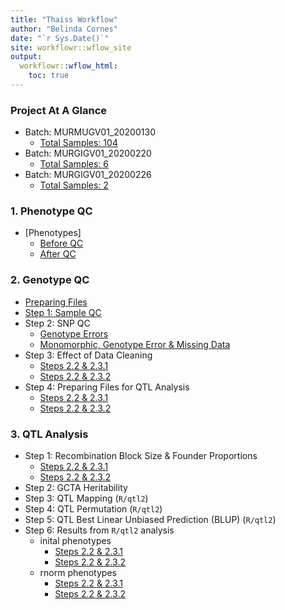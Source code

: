```yaml
---
title: "Thaiss Workflow"
author: "Belinda Cornes"
date: "`r Sys.Date()`"
site: workflowr::wflow_site
output:
  workflowr::wflow_html:
    toc: true
---
```


### Project At A Glance
* Batch: MURMUGV01_20200130
	+ [Total Samples: 104](samples_batch_20200130.html)
* Batch: MURGIGV01_20200220
	+ [Total Samples: 6](samples_batch_20200220.html)
* Batch: MURGIGV01_20200226
	+ [Total Samples: 2](samples_batch_20200226.html)

### 1. Phenotype QC
* [Phenotypes]
	+ [Before QC](phenotypes.html)
	+ [After QC](phenotypes_qtl_qc.html)

### 2. Genotype QC
* [Preparing Files](2.1_preparing_files.html)
* [Step 1: Sample QC](2.2_sample_bqc.html)
* Step 2: SNP QC
	+ [Genotype Errors](2.3_snp_qc.html)
	+ [Monomorphic, Genotype Error & Missing Data](2.3.1_snp_qc.html)
* Step 3: Effect of Data Cleaning
	+ [Steps 2.2 & 2.3.1](2.4_afterqc.html)
	+ [Steps 2.2 & 2.3.2](2.4.1_afterqc.html)
* Step 4: Preparing Files for QTL Analysis
	+ [Steps 2.2 & 2.3.1](2.5_preparing_files_qtl2.html)
	+ [Steps 2.2 & 2.3.2](2.5.1_preparing_files_qtl2.html)

### 3. QTL Analysis
* Step 1: Recombination Block Size & Founder Proportions
	+ [Steps 2.2 & 2.3.1](3.1_recomb_size_founder_prop.html)
	+ [Steps 2.2 & 2.3.2](3.1.1_recomb_size_founder_prop.html)
* Step 2: GCTA Heritability
* Step 3: QTL Mapping (`R/qtl2`)
* Step 4: QTL Permutation (`R/qtl2`)
* Step 5: QTL Best Linear Unbiased Prediction (BLUP) (`R/qtl2`)
* Step 6: Results from `R/qtl2` analysis
	+ inital phenotypes
		+ [Steps 2.2 & 2.3.1](3.6_plot_qtl_mapping.html)
		+ [Steps 2.2 & 2.3.2](3.6.1_plot_qtl_mapping.html)
	+ rnorm phenotypes
		+ [Steps 2.2 & 2.3.1](3.6_plot_qtl_mapping_rnorm.html)
		+ [Steps 2.2 & 2.3.2](3.6.1_plot_qtl_mapping_rnorm.html)